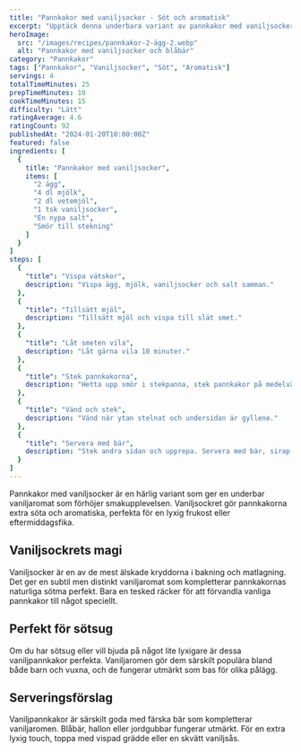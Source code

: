 ```yaml
---
title: "Pannkakor med vaniljsocker - Söt och aromatisk"
excerpt: "Upptäck denna underbara variant av pannkakor med vaniljsocker som ger en härlig vaniljaromat. Perfekt för dig som älskar söta och aromatiska pannkakor."
heroImage:
  src: "/images/recipes/pannkakor-2-ägg-2.webp"
  alt: "Pannkakor med vaniljsocker och blåbär"
category: "Pannkakor"
tags: ["Pannkakor", "Vaniljsocker", "Söt", "Aromatisk"]
servings: 4
totalTimeMinutes: 25
prepTimeMinutes: 10
cookTimeMinutes: 15
difficulty: "Lätt"
ratingAverage: 4.6
ratingCount: 92
publishedAt: "2024-01-20T10:00:00Z"
featured: false
ingredients: [
  {
    title: "Pannkakor med vaniljsocker",
    items: [
      "2 ägg",
      "4 dl mjölk",
      "2 dl vetemjöl",
      "1 tsk vaniljsocker",
      "En nypa salt",
      "Smör till stekning"
    ]
  }
]
steps: [
  {
    "title": "Vispa vätskor",
    description: "Vispa ägg, mjölk, vaniljsocker och salt samman."
  },
  {
    "title": "Tillsätt mjöl",
    description: "Tillsätt mjöl och vispa till slät smet."
  },
  {
    "title": "Låt smeten vila",
    description: "Låt gärna vila 10 minuter."
  },
  {
    "title": "Stek pannkakorna",
    description: "Hetta upp smör i stekpanna, stek pannkakor på medelvärme."
  },
  {
    "title": "Vänd och stek",
    description: "Vänd när ytan stelnat och undersidan är gyllene."
  },
  {
    "title": "Servera med bär",
    description: "Stek andra sidan och upprepa. Servera med bär, sirap eller socker."
  }
]
---
```


Pannkakor med vaniljsocker är en härlig variant som ger en underbar vaniljaromat som förhöjer smakupplevelsen. Vaniljsockret gör pannkakorna extra söta och aromatiska, perfekta för en lyxig frukost eller eftermiddagsfika.

## Vaniljsockrets magi

Vaniljsocker är en av de mest älskade kryddorna i bakning och matlagning. Det ger en subtil men distinkt vaniljaromat som kompletterar pannkakornas naturliga sötma perfekt. Bara en tesked räcker för att förvandla vanliga pannkakor till något speciellt.

## Perfekt för sötsug

Om du har sötsug eller vill bjuda på något lite lyxigare är dessa vaniljpannkakor perfekta. Vaniljaromen gör dem särskilt populära bland både barn och vuxna, och de fungerar utmärkt som bas för olika pålägg.

## Serveringsförslag

Vaniljpannkakor är särskilt goda med färska bär som kompletterar vaniljaromen. Blåbär, hallon eller jordgubbar fungerar utmärkt. För en extra lyxig touch, toppa med vispad grädde eller en skvätt vaniljsås.
